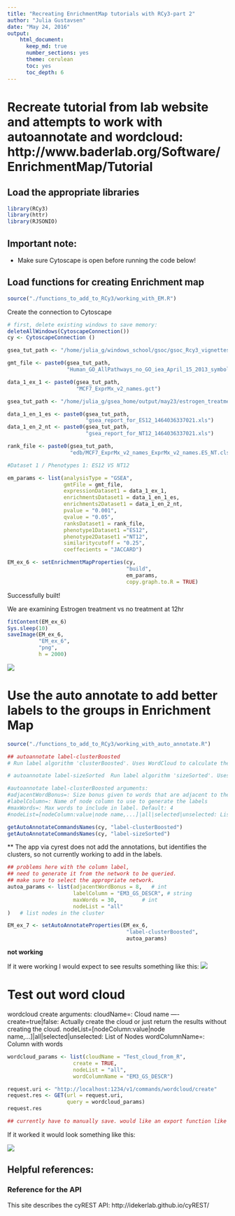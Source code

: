 ```yaml
---
title: "Recreating EnrichmentMap tutorials with RCy3-part 2"
author: "Julia Gustavsen"
date: "May 24, 2016"
output: 
    html_document:
      keep_md: true
      number_sections: yes
      theme: cerulean
      toc: yes
      toc_depth: 6   
---
```

# Recreate tutorial from lab website and attempts to work with autoannotate and wordcloud: http://www.baderlab.org/Software/EnrichmentMap/Tutorial

## Load the appropriate libraries
```r
library(RCy3)
library(httr)
library(RJSONIO)
```

## Important note:

* Make sure Cytoscape is open before running the code below!

## Load functions for creating Enrichment map

```r
source("./functions_to_add_to_RCy3/working_with_EM.R")
```

Create the connection to Cytoscape
```r
# first, delete existing windows to save memory:
deleteAllWindows(CytoscapeConnection())
cy <- CytoscapeConnection ()
```



```r
gsea_tut_path <- "/home/julia_g/windows_school/gsoc/gsoc_Rcy3_vignettes/GSEATutorial/"

gmt_file <- paste0(gsea_tut_path,
                   "Human_GO_AllPathways_no_GO_iea_April_15_2013_symbol.gmt")

data_1_ex_1 <- paste0(gsea_tut_path,
                      "MCF7_ExprMx_v2_names.gct")

gsea_tut_path <- "/home/julia_g/gsea_home/output/may23/estrogen_treatment_12hr_gsea_enrichment_results.Gsea.1464036337021/"

data_1_en_1_es <- paste0(gsea_tut_path,
                         "gsea_report_for_ES12_1464036337021.xls")
data_1_en_2_nt <- paste0(gsea_tut_path,
                         "gsea_report_for_NT12_1464036337021.xls")

rank_file <- paste0(gsea_tut_path,
                    "edb/MCF7_ExprMx_v2_names_ExprMx_v2_names.ES_NT.cls_ES12_versus_NT12.rnk")
```


```r
#Dataset 1 / Phenotypes 1: ES12 VS NT12 

em_params <- list(analysisType = "GSEA",
                  gmtFile = gmt_file,
                  expressionDataset1 = data_1_ex_1,
                  enrichmentsDataset1 = data_1_en_1_es,
                  enrichments2Dataset1 = data_1_en_2_nt,
                  pvalue = "0.001",
                  qvalue = "0.05",
                  ranksDataset1 = rank_file,
                  phenotype1Dataset1 ="ES12",
                  phenotype2Dataset1 ="NT12",
                  similaritycutoff = "0.25",
                  coeffecients = "JACCARD")

EM_ex_6 <- setEnrichmentMapProperties(cy,
                                      "build",
                                      em_params,
                                      copy.graph.to.R = TRUE)
```

Successfully built!

We are examining Estrogen treatment vs no treatment at 12hr
```r
fitContent(EM_ex_6)
Sys.sleep(10)
saveImage(EM_ex_6,
          "EM_ex_6",
          "png",
          h = 2000)
```
![](./EM_ex_6.png)


# Use the auto annotate to add better labels to the groups in Enrichment Map

```r
source("./functions_to_add_to_RCy3/working_with_auto_annotate.R")

## autoannotate label-clusterBoosted  
# Run label algorithm 'clusterBoosted'. Uses WordCloud to calculate the labels. Words in the label are the most frequent words and their adjacent words. The higher the "adjacent word bonus" is, the more likely adjacent words will be in the label.

# autoannotate label-sizeSorted  Run label algorithm 'sizeSorted'. Uses WordCloud to calculate the labels. Words in the label are the most frequent words.

#autoannotate label-clusterBoosted arguments:
#adjacentWordBonus=: Size bonus given to words that are adjacent to the largest words. Default: 8
#labelColumn=: Name of node column to use to generate the labels
#maxWords=: Max words to include in label. Default: 4
#nodeList=[nodeColumn:value|node name,...]|all|selected|unselected: List of nodes in the cluster

```

```r
getAutoAnnotateCommandsNames(cy, "label-clusterBoosted")
getAutoAnnotateCommandsNames(cy, "label-sizeSorted")
```

** The app via cyrest does not add the annotations, but identifies the clusters, so not currently working to add in the labels. 


```r
## problems here with the column label, 
## need to generate it from the network to be queried.
## make sure to select the appropriate network. 
autoa_params <- list(adjacentWordBonus = 8,   # int
                     labelColumn = "EM3_GS_DESCR", # string
                     maxWords = 30,        # int
                     nodeList = "all"
)   # list nodes in the cluster

EM_ex_7 <- setAutoAnnotateProperties(EM_ex_6,
                                      "label-clusterBoosted",
                                      autoa_params)
```

**not working**

If it were working I would expect to see results something like this:
![](./em_autoannotate_manual_shot1.png)

# Test out word cloud

wordcloud create arguments:
cloudName=<String>: Cloud name ----
create=true|false: Actually create the cloud or just return the results without creating the cloud.
nodeList=[nodeColumn:value|node name,...]|all|selected|unselected: List of Nodes
wordColumnName=<String>: Column with words

```r
wordcloud_params <- list(cloudName = "Test_cloud_from_R",  
                     create = TRUE,
                     nodeList = "all",
                     wordColumnName = "EM3_GS_DESCR")

request.uri <- "http://localhost:1234/v1/commands/wordcloud/create"
request.res <- GET(url = request.uri,
                   query = wordcloud_params)
request.res

## currently have to manually save. would like an export function like in the GUI.
```

If it worked it would look something like this:

![](./em_word_cloud_manual_shot.png)

## Helpful references:

### Reference for the API

This site describes the cyREST API: http://idekerlab.github.io/cyREST/